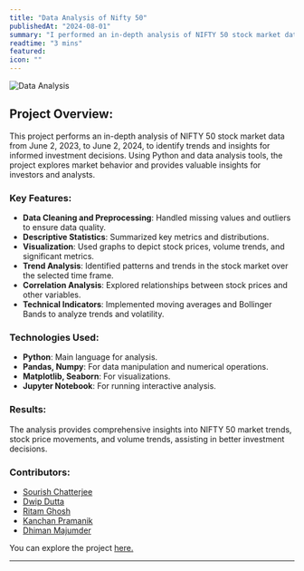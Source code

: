 ```yaml
---
title: "Data Analysis of Nifty 50"
publishedAt: "2024-08-01"
summary: "I performed an in-depth analysis of NIFTY 50 stock market data from June 2, 2023, to June 2, 2024, to identify trends and insights for informed investment decisions."
readtime: "3 mins"
featured: 
icon: ""
---
```


![Data Analysis](/blogpics/DA.jpg)

## Project Overview:
This project performs an in-depth analysis of NIFTY 50 stock market data from June 2, 2023, to June 2, 2024, to identify trends and insights for informed investment decisions. Using Python and data analysis tools, the project explores market behavior and provides valuable insights for investors and analysts.

### Key Features:
- **Data Cleaning and Preprocessing**: Handled missing values and outliers to ensure data quality.
- **Descriptive Statistics**: Summarized key metrics and distributions.
- **Visualization**: Used graphs to depict stock prices, volume trends, and significant metrics.
- **Trend Analysis**: Identified patterns and trends in the stock market over the selected time frame.
- **Correlation Analysis**: Explored relationships between stock prices and other variables.
- **Technical Indicators**: Implemented moving averages and Bollinger Bands to analyze trends and volatility.

### Technologies Used:
- **Python**: Main language for analysis.
- **Pandas, Numpy**: For data manipulation and numerical operations.
- **Matplotlib, Seaborn**: For visualizations.
- **Jupyter Notebook**: For running interactive analysis.

### Results:
The analysis provides comprehensive insights into NIFTY 50 market trends, stock price movements, and volume trends, assisting in better investment decisions.

### Contributors:
- [Sourish Chatterjee](https://www.linkedin.com/in/sourish-chatterjee/)
- [Dwip Dutta](https://www.linkedin.com/in/dwip-dutta-30b88a255/)
- [Ritam Ghosh](https://www.linkedin.com/in/ritam-ghosh-377959225/)
- [Kanchan Pramanik](https://www.linkedin.com/in/kanchan-pramanik-70381028a)
- [Dhiman Majumder](https://in.linkedin.com/in/dhiman-majumder-b7269a28a)

You can explore the project [here.](https://github.com/sourize/Data-Analysis-of-NIFTY-50-Dataset)


---